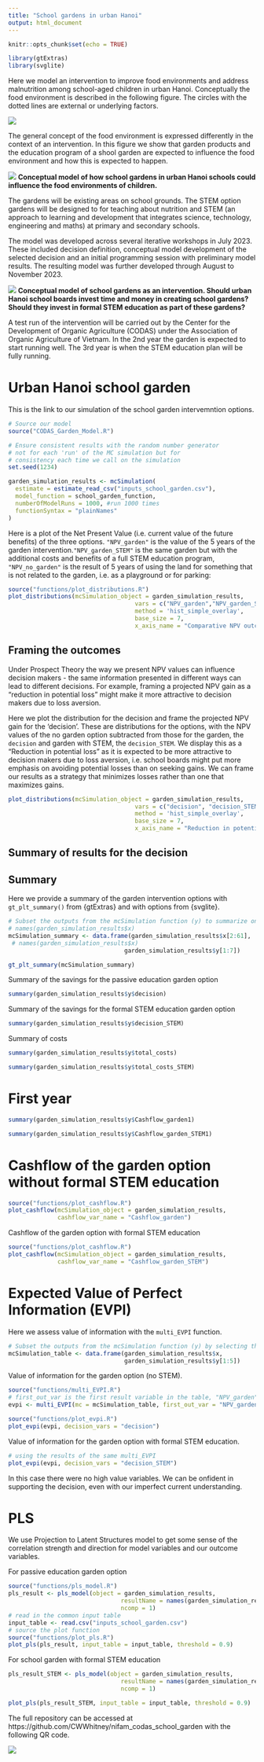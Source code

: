 ```yaml
---
title: "School gardens in urban Hanoi"
output: html_document
---
```


```r
knitr::opts_chunk$set(echo = TRUE)

library(gtExtras)
library(svglite)
```

Here we model an intervention to improve food environments and address malnutrition among school-aged children in urban Hanoi. Conceptually the food environment is described in the following figure. The circles with the dotted lines are external or underlying factors. 

![](figures/outline_food_env_general.png)

The general concept of the food environment is expressed differently in the context of an intervention. In this figure we show that garden products and the education program of a shool garden are expected to influence the food environment and how this is expected to happen.    

![](figures/outline_food_env_garden.png)
**Conceptual model of how school gardens in urban Hanoi schools could influence the food environments of children.**

The gardens will be existing areas on school grounds. The STEM option gardens will be designed to for teaching about nutrition and STEM (an approach to learning and development that integrates science, technology, engineering and maths) at primary and secondary schools.

The model was developed across several iterative workshops in July 2023. These included decision definition, conceptual model development of the selected decision and an initial programming session with preliminary model results. The resulting model was further developed through August to November 2023. 

![](figures/outline.png)
**Conceptual model of school gardens as an intervention. Should urban Hanoi school boards invest time and money in creating school gardens? Should they invest in formal STEM education as part of these gardens?**

A test run of the intervention will be carried out by the Center for the Development of Organic Agriculture (CODAS) under the Association of Organic Agriculture of Vietnam. In the 2nd year the garden is expected to start running well. The 3rd year is when the STEM education plan will be fully running.



# Urban Hanoi school garden 

This is the link to our simulation of the school garden intervemntion options.

```r
# Source our model
source("CODAS_Garden_Model.R")

# Ensure consistent results with the random number generator
# not for each 'run' of the MC simulation but for 
# consistency each time we call on the simulation 
set.seed(1234) 

garden_simulation_results <- mcSimulation(
  estimate = estimate_read_csv("inputs_school_garden.csv"),
  model_function = school_garden_function,
  numberOfModelRuns = 1000, #run 1000 times
  functionSyntax = "plainNames"
)

```

Here is a plot of the Net Present Value (i.e. current value of the future benefits) of the three options. `"NPV_garden"` is the value of the 5 years of the garden intervention.`"NPV_garden_STEM"` is the same garden but with the additional costs and benefits of a full STEM education program, `"NPV_no_garden"` is the result of 5 years of using the land for something that is not related to the garden, i.e. as a playground or for parking: 

```r
source("functions/plot_distributions.R")
plot_distributions(mcSimulation_object = garden_simulation_results, 
                                    vars = c("NPV_garden","NPV_garden_STEM", "NPV_no_garden"),
                                    method = 'hist_simple_overlay', 
                                    base_size = 7, 
                                    x_axis_name = "Comparative NPV outcomes")
```

## Framing the outcomes

Under Prospect Theory the way we present NPV values can influence decision makers - the same information presented in different ways can lead to different decisions. For example, framing a projected NPV gain as a "reduction in potential loss" might make it more attractive to decision makers due to loss aversion.

Here we plot the distribution for the decision and frame the projected NPV gain for the 'decision'. These are distributions for the options, with the NPV values of the no garden option subtracted from those for the garden, the `decision` and garden with STEM, the `decision_STEM`. We display this as a "Reduction in potential loss" as it is expected to be more attractive to decision makers due to loss aversion, i.e. school boards might put more emphasis on avoiding potential losses than on seeking gains. We can frame our results as a strategy that minimizes losses rather than one that maximizes gains.

```r
plot_distributions(mcSimulation_object = garden_simulation_results, 
                                    vars = c("decision", "decision_STEM"),
                                    method = 'hist_simple_overlay', 
                                    base_size = 7,  
                                    x_axis_name = "Reduction in potential loss")

```

## Summary of results for the decision

## Summary

Here we provide a summary of the garden intervention options with `gt_plt_summary()` from {gtExtras} and with options from {svglite}. 

```r
# Subset the outputs from the mcSimulation function (y) to summarize only on the variables that we want.
# names(garden_simulation_results$x)
mcSimulation_summary <- data.frame(garden_simulation_results$x[2:61],
 # names(garden_simulation_results$x)
                                 garden_simulation_results$y[1:7])

gt_plt_summary(mcSimulation_summary) 
```

Summary of the savings for the passive education garden option

```r
summary(garden_simulation_results$y$decision)
```

Summary of the savings for the formal STEM education garden option

```r
summary(garden_simulation_results$y$decision_STEM)
```


Summary of costs

```r
summary(garden_simulation_results$y$total_costs)
```

```r
summary(garden_simulation_results$y$total_costs_STEM)
```

# First year

```r
summary(garden_simulation_results$y$Cashflow_garden1)
```

```r
summary(garden_simulation_results$y$Cashflow_garden_STEM1)
```
# Cashflow of the garden option without formal STEM education

```r
source("functions/plot_cashflow.R")
plot_cashflow(mcSimulation_object = garden_simulation_results, 
              cashflow_var_name = "Cashflow_garden")

```

Cashflow of the garden option with formal STEM education

```r
source("functions/plot_cashflow.R")
plot_cashflow(mcSimulation_object = garden_simulation_results, 
              cashflow_var_name = "Cashflow_garden_STEM")
```

# Expected Value of Perfect Information (EVPI)

Here we assess value of information with the `multi_EVPI` function.

```r
# Subset the outputs from the mcSimulation function (y) by selecting the correct variables be sure to run the multi_EVPI only on the variables that we want. Find them with names(garden_simulation_results$y)
mcSimulation_table <- data.frame(garden_simulation_results$x, 
                                 garden_simulation_results$y[1:5])
```

Value of information for the garden option (no STEM).

```r
source("functions/multi_EVPI.R")
# first_out_var is the first result variable in the table, "NPV_garden" in our case.
evpi <- multi_EVPI(mc = mcSimulation_table, first_out_var = "NPV_garden")

source("functions/plot_evpi.R")
plot_evpi(evpi, decision_vars = "decision")
```
Value of information for the garden option with formal STEM education.

```r
# using the results of the same multi_EVPI
plot_evpi(evpi, decision_vars = "decision_STEM")
```

In this case there were no high value variables. We can be onfident in supporting the decision, even with our imperfect current understanding. 

# PLS

We use Projection to Latent Structures model to get some sense of the correlation strength and direction for model variables and our outcome variables.

For passive education garden option

```r
source("functions/pls_model.R")
pls_result <- pls_model(object = garden_simulation_results,
                                resultName = names(garden_simulation_results$y)[1], # the "NPV_garden" 
                                ncomp = 1)
# read in the common input table
input_table <- read.csv("inputs_school_garden.csv")
# source the plot function
source("functions/plot_pls.R")
plot_pls(pls_result, input_table = input_table, threshold = 0.9)
```

For school garden with formal STEM education

```r
pls_result_STEM <- pls_model(object = garden_simulation_results,
                                resultName = names(garden_simulation_results$y)[2], # the "NPV_garden_STEM" 
                                ncomp = 1)

plot_pls(pls_result_STEM, input_table = input_table, threshold = 0.9)
```


The full repository can be accessed at https://github.com/CWWhitney/nifam_codas_school_garden with the following QR code.

<!-- The git create a qr -->
<!-- library(qrcode) -->
<!-- qrcode_gen('https://github.com/CWWhitney/kon_tum_homegardens') -->

![](figures/CODAS_School_garden_git.png)